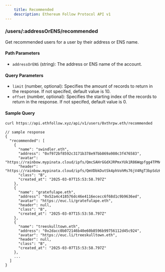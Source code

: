 ```yaml
---
    title: Recommended
    description: Ethereum Follow Protocol API v1
---
```


### /users/\:addressOrENS/recommended

Get recommended users for a user by their address or ENS name.

#### Path Parameters

- `addressOrENS` (string): The address or ENS name of the account.

#### Query Parameters

- `limit` (number, optional): Specifies the amount of records to return in the response. If not specifed, default value is 10.
- `offset` (number, optional): Specifies the starting index of the records to return in the response. If not specifed, default value is 0.

#### Sample Query

```sh copy
curl https://api.ethfollow.xyz/api/v1/users/0xthrpw.eth/recommended
```

```jsonc
// sample response
{
  "recommended": [
    {
      "name": "swindler.eth",
      "address": "0xf972bf8592c3171b378e97bb869a980c3f476583",
      "avatar": "https://rainbow.mypinata.cloud/ipfs/QmcSAHrGGdXJRPmxYUk1R86Wqpfgg4TPMAXC6MfQHPugvF",
      "header": "https://rainbow.mypinata.cloud/ipfs/QmVDbkDutSk4phVohMs76jV4RgT3bpSdzHnesBHFxW6jRL",
      "class": "B",
      "created_at": "2025-03-07T15:53:58.797Z"
    },
    {
      "name": "gratefulape.eth",
      "address": "0x52a4c418576dc46e4116ececc6f68d1c9b9636ed",
      "avatar": "https://euc.li/gratefulape.eth",
      "header": null,
      "class": "B",
      "created_at": "2025-03-07T15:53:58.797Z"
    },
    {
      "name": "treeskulltown.eth",
      "address": "0x2dacc0b072146b40e60b8596b99756112d45c924",
      "avatar": "https://euc.li/treeskulltown.eth",
      "header": null,
      "class": "B",
      "created_at": "2025-03-07T15:53:58.797Z"
    },
    ...
  ]
}
```
